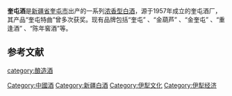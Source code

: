'''奎屯酒'''是[[新疆省|新疆省]][[奎屯市|奎屯市]]出产的一系列[[浓香型白酒|浓香型白酒]]，源于1957年成立的奎屯酒厂，其产品“奎屯特曲”曾多次获奖。现有品牌包括“奎屯” 、“金葫芦” 、“金奎屯” 、“重逢酒” 、“陈年窖酒”等。

==参考文献==
{{reflist}}
{{饮料小作品}}
{{中華酒文化}}

[[category:酿造酒|category:酿造酒]]
[[Category:中國酒|Category:中國酒]]
[[Category:新疆白酒|Category:新疆白酒]]
[[Category:伊犁文化|Category:伊犁文化]]
[[Category:伊犁经济|Category:伊犁经济]]